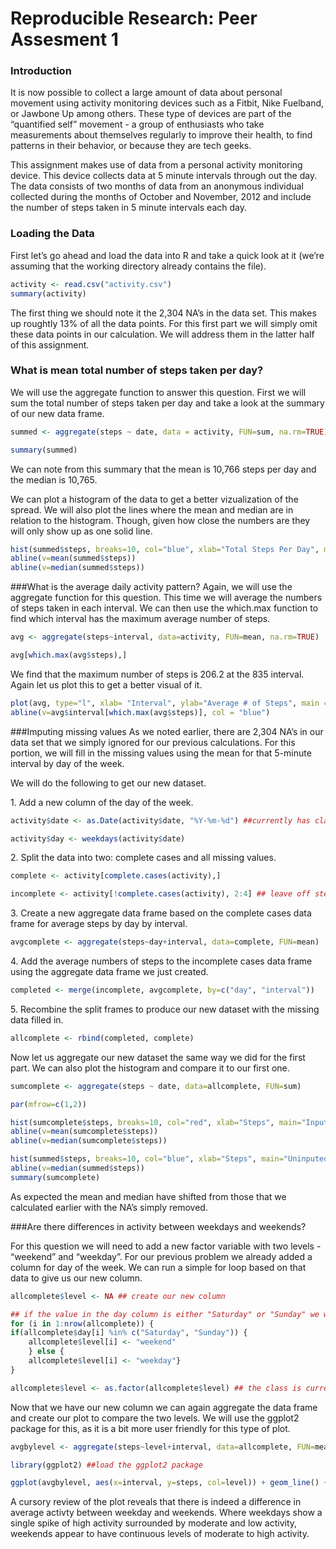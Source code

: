 Reproducible Research: Peer Assesment 1
=======================================


### Introduction
It is now possible to collect a large amount of data about personal movement using activity monitoring devices such as a Fitbit, Nike Fuelband, or Jawbone Up among others. These type of devices are part of the "quantified self" movement - a group of enthusiasts who take measurements about themselves regularly to improve their health, to find patterns in their behavior, or because they are tech geeks.

This assignment makes use of data from a personal activity monitoring device. This device collects data at 5 minute intervals through out the day. The data consists of two months of data from an anonymous individual collected during the months of October and November, 2012 and include the number of steps taken in 5 minute intervals each day.

### Loading the Data
First let's go ahead and load the data into R and take a quick look at it (we're assuming that the working directory already contains the file).
```r
activity <- read.csv("activity.csv")
summary(activity)
```
The first thing we should note it the 2,304 NA's in the data set. This makes up roughtly 13% of all the data points. For this first part we will simply omit these data points in our calculation. We will address them in the latter half of this assignment.

### What is mean total number of steps taken per day?
We will use the aggregate function to answer this question. First we will sum the total number of steps taken per day and take a look at the summary of our new data frame.

```r
summed <- aggregate(steps ~ date, data = activity, FUN=sum, na.rm=TRUE)

summary(summed)
```
We can note from this summary that the mean is 10,766 steps per day and the median is 10,765.

We can plot a histogram of the data to get a better vizualization of the spread. We will also plot the lines where the mean and median are in relation to the histogram. Though, given how close the numbers are they will only show up as one solid line.

```r
hist(summed$steps, breaks=10, col="blue", xlab="Total Steps Per Day", main = "Frequency of Total Steps Per Day")
abline(v=mean(summed$steps))
abline(v=median(summed$steps))
```

###What is the average daily activity pattern?
Again, we will use the aggregate function for this question. This time we will average the numbers of steps taken in each interval. We can then use the which.max function to find which interval has the maximum average number of steps.

```r
avg <- aggregate(steps~interval, data=activity, FUN=mean, na.rm=TRUE)

avg[which.max(avg$steps),]
```

We find that the maximum number of steps is 206.2 at the 835 interval. Again let us plot this to get a better visual of it.

``` r
plot(avg, type="l", xlab= "Interval", ylab="Average # of Steps", main = "Time Series of Average Number of Steps")
abline(v=avg$interval[which.max(avg$steps)], col = "blue")
```

###Imputing missing values
As we noted earlier, there are 2,304 NA's in our data set that we simply ignored for our previous calculations. For this portion, we will fill in the missing values using the mean for that 5-minute interval by day of the week.

We will do the following to get our new dataset.

1\. Add a new column of the day of the week.
```r
activity$date <- as.Date(activity$date, "%Y-%m-%d") ##currently has class factor

activity$day <- weekdays(activity$date)
```

2\. Split the data into two: complete cases and all missing values.
```r
complete <- activity[complete.cases(activity),]

incomplete <- activity[!complete.cases(activity), 2:4] ## leave off steps column
```

3\. Create a new aggregate data frame based on the complete cases data frame for average steps by day by interval.
```r
avgcomplete <- aggregate(steps~day+interval, data=complete, FUN=mean)
```

4\. Add the average numbers of steps to the incomplete cases data frame using the aggregate data frame we just created.
```r
completed <- merge(incomplete, avgcomplete, by=c("day", "interval"))
```

5\. Recombine the split frames to produce our new dataset with the missing data filled in.
```r
allcomplete <- rbind(completed, complete)
```

Now let us aggregate our new dataset  the same way we did for the first part. We can also plot the histogram and compare it to our first one.
```r
sumcomplete <- aggregate(steps ~ date, data=allcomplete, FUN=sum)

par(mfrow=c(1,2))

hist(sumcomplete$steps, breaks=10, col="red", xlab="Steps", main="Inputed NA's")
abline(v=mean(sumcomplete$steps))
abline(v=median(sumcomplete$steps))

hist(summed$steps, breaks=10, col="blue", xlab="Steps", main="Uninputed NA's" )
abline(v=median(summed$steps))
summary(sumcomplete)
```

As expected the mean and median have shifted from those that we calculated earlier with the NA's simply removed.

###Are there differences in activity between weekdays and weekends?

For this question we will need to add a new factor variable with two levels - "weekend" and "weekday". For our previous problem we already added a column for day of the week. We can run a simple for loop based on that data to give us our new column.

```r
allcomplete$level <- NA ## create our new column

## if the value in the day column is either "Saturday" or "Sunday" we will place the value of "weekend" in the level column, otherwise it will be listed as "weekday"
for (i in 1:nrow(allcomplete)) {
if(allcomplete$day[i] %in% c("Saturday", "Sunday")) {
    allcomplete$level[i] <- "weekend"
    } else { 
    allcomplete$level[i] <- "weekday"}
}

allcomplete$level <- as.factor(allcomplete$level) ## the class is currently "character", so we need to change it to class "factor".
```

Now that we have our new column we can again aggregate the data frame and create our plot to compare the two levels. We will use the ggplot2 package for this, as it is a bit more user friendly for this type of plot.

```r
avgbylevel <- aggregate(steps~level+interval, data=allcomplete, FUN=mean)

library(ggplot2) ##load the ggplot2 package

ggplot(avgbylevel, aes(x=interval, y=steps, col=level)) + geom_line() + facet_grid(.~level)
```

A cursory review of the plot reveals that there is indeed a difference in average activty between weekday and weekends. Where weekdays show a single spike of high activity surrounded by moderate and low activity, weekends appear to have continuous levels of moderate to high activity.
